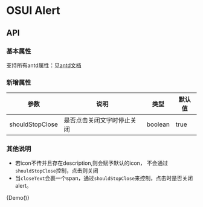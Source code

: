 
<Meta title="Alert" component={Demo} />

# OSUI Alert

## API

### 基本属性

支持所有antd属性：见[antd文档](https://ant.design/components/alert-cn/)

### 新增属性

| 参数 | 说明 | 类型 | 默认值
| --- | --- | --- | --- |
| shouldStopClose | 是否点击关闭文字时停止关闭 | boolean | true |

### 其他说明

- 若icon不传并且存在description,则会赋予默认的icon， 不会通过`shouldStopClose`控制，点击则关闭
- 当`closeText`会裹一个span，通过`shouldStopClose`来控制，点击时是否关闭alert。

<Preview>
  <Story name="Demo">
        {Demo()}
  </Story>
</Preview>
